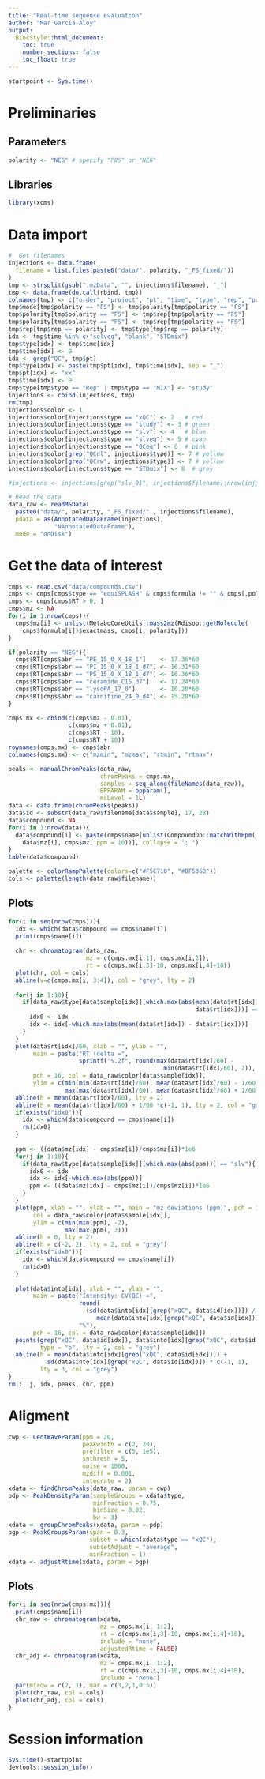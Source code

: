 ```yaml
---
title: "Real-time sequence evaluation"
author: "Mar Garcia-Aloy"
output: 
  BiocStyle::html_document:
    toc: true
    number_sections: false
    toc_float: true
---
```


```r
startpoint <- Sys.time()
```


# Preliminaries

## Parameters

```r
polarity <- "NEG" # specify "POS" or "NEG"
```


## Libraries

```r
library(xcms)
```

# Data import

```r
#  Get filenames
injections <- data.frame(
  filename = list.files(paste0("data/", polarity, "_FS_fixed/"))
)
tmp <- strsplit(gsub(".mzData", "", injections$filename), "_")
tmp <- data.frame(do.call(rbind, tmp))
colnames(tmp) <- c("order", "project", "pt", "time", "type", "rep", "polarity", "mode")
tmp$mode[tmp$polarity == "FS"] <- tmp$polarity[tmp$polarity == "FS"] 
tmp$polarity[tmp$polarity == "FS"] <- tmp$rep[tmp$polarity == "FS"] 
tmp$polarity[tmp$polarity == "FS"] <- tmp$rep[tmp$polarity == "FS"] 
tmp$rep[tmp$rep == polarity] <- tmp$type[tmp$rep == polarity] 
idx <- tmp$time %in% c("solveq", "blank", "STDmix")
tmp$type[idx] <- tmp$time[idx]
tmp$time[idx] <- 0
idx <- grep("QC", tmp$pt)
tmp$type[idx] <- paste(tmp$pt[idx], tmp$time[idx], sep = "_")
tmp$pt[idx] <- "xx"
tmp$time[idx] <- 0
tmp$type[tmp$type == "Rep" | tmp$type == "MIX"] <- "study"
injections <- cbind(injections, tmp)
rm(tmp)
injections$color <- 1
injections$color[injections$type == "xQC"] <- 2   # red
injections$color[injections$type == "study"] <- 3 # green
injections$color[injections$type == "slv"] <- 4   # blue
injections$color[injections$type == "slveq"] <- 5 # cyan
injections$color[injections$type == "QCeq"] <- 6  # pink
injections$color[grep("QCdl", injections$type)] <- 7 # yellow
injections$color[grep("QCrw", injections$type)] <- 7 # yellow
injections$color[injections$type == "STDmix"] <- 8  # grey

#injections <- injections[grep("slv_01", injections$filename):nrow(injections),]

# Read the data
data_raw <- readMSData(
  paste0("data/", polarity, "_FS_fixed/" , injections$filename),
  pdata = as(AnnotatedDataFrame(injections),
             "NAnnotatedDataFrame"), 
  mode = "onDisk")
```


# Get the data of interest

```r
cmps <- read.csv("data/compounds.csv")
cmps <- cmps[cmps$type == "equiSPLASH" & cmps$formula != "" & cmps[,polarity] != "",]
cmps <- cmps[cmps$RT > 0, ]
cmps$mz <- NA
for(i in 1:nrow(cmps)){
  cmps$mz[i] <- unlist(MetaboCoreUtils::mass2mz(Rdisop::getMolecule(
    cmps$formula[i])$exactmass, cmps[i, polarity]))
}

if(polarity == "NEG"){
  cmps$RT[cmps$abr == "PE_15_0_X_18_1"]    <- 17.36*60
  cmps$RT[cmps$abr == "PI_15_0_X_18_1_d7"] <- 16.31*60
  cmps$RT[cmps$abr == "PS_15_0_X_18_1_d7"] <- 16.36*60
  cmps$RT[cmps$abr == "ceramide_C15_d7"]   <- 17.24*60
  cmps$RT[cmps$abr == "lysoPA_17_0"]       <- 10.20*60
  cmps$RT[cmps$abr == "carnitine_24_0_d4"] <- 15.20*60
}

cmps.mx <- cbind(c(cmps$mz - 0.01), 
                 c(cmps$mz + 0.01), 
                 c(cmps$RT - 10), 
                 c(cmps$RT + 10))
rownames(cmps.mx) <- cmps$abr
colnames(cmps.mx) <- c("mzmin", "mzmax", "rtmin", "rtmax")

peaks <- manualChromPeaks(data_raw,
                          chromPeaks = cmps.mx,
                          samples = seq_along(fileNames(data_raw)),
                          BPPARAM = bpparam(),
                          msLevel = 1L)
data <- data.frame(chromPeaks(peaks))
data$id <- substr(data_raw$filename[data$sample], 17, 28)
data$compound <- NA
for(i in 1:nrow(data)){
  data$compound[i] <- paste(cmps$name[unlist(CompoundDb::matchWithPpm(
    data$mz[i], cmps$mz, ppm = 10))], collapse = "; ")
}
table(data$compound)

palette <- colorRampPalette(colors=c("#F5C710", "#DF536B"))
cols <- palette(length(data_raw$filename))
```

## Plots

```r
for(i in seq(nrow(cmps))){
  idx <- which(data$compound == cmps$name[i])
  print(cmps$name[i])
  
  chr <- chromatogram(data_raw, 
                      mz = c(cmps.mx[i,1], cmps.mx[i,2]), 
                      rt = c(cmps.mx[i,3]-10, cmps.mx[i,4]+10))
  plot(chr, col = cols)
  abline(v=c(cmps.mx[i, 3:4]), col = "grey", lty = 2)
  
  for(j in 1:10){
    if(data_raw$type[data$sample[idx]][which.max(abs(mean(data$rt[idx]) - 
                                                     data$rt[idx]))] == "slv"){
      idx0 <- idx
      idx <- idx[-which.max(abs(mean(data$rt[idx]) - data$rt[idx]))]
    }
  }
  plot(data$rt[idx]/60, xlab = "", ylab = "", 
       main = paste("RT (delta =", 
                    sprintf("%.2f", round(max(data$rt[idx]/60) - 
                                            min(data$rt[idx]/60), 2)), "min)"), 
       pch = 16, col = data_raw$color[data$sample[idx]],
       ylim = c(min(min(data$rt[idx]/60), mean(data$rt[idx]/60) - 1/60),
                max(max(data$rt[idx]/60), mean(data$rt[idx]/60) + 1/60)))
  abline(h = mean(data$rt[idx]/60), lty = 2)
  abline(h = mean(data$rt[idx]/60) + 1/60 *c(-1, 1), lty = 2, col = "grey")
  if(exists("idx0")){
    idx <- which(data$compound == cmps$name[i])
    rm(idx0)
  }
  
  ppm <- ((data$mz[idx] - cmps$mz[i])/cmps$mz[i])*1e6
  for(j in 1:10){
    if(data_raw$type[data$sample[idx]][which.max(abs(ppm))] == "slv"){
      idx0 <- idx
      idx <- idx[-which.max(abs(ppm))]
      ppm <- ((data$mz[idx] - cmps$mz[i])/cmps$mz[i])*1e6
    }
  }
  plot(ppm, xlab = "", ylab = "", main = "mz deviations (ppm)", pch = 16, 
       col = data_raw$color[data$sample[idx]],
       ylim = c(min(min(ppm), -2), 
                max(max(ppm), 2)))
  abline(h = 0, lty = 2)
  abline(h = c(-2, 2), lty = 2, col = "grey")
  if(exists("idx0")){
    idx <- which(data$compound == cmps$name[i])
    rm(idx0)
  }
  
  plot(data$into[idx], xlab = "", ylab = "", 
       main = paste("Intensity: CV(QC) =", 
                    round(
                      (sd(data$into[idx][grep("xQC", data$id[idx])]) / 
                         mean(data$into[idx][grep("xQC", data$id[idx])]))*100), 
                    "%"),
       pch = 16, col = data_raw$color[data$sample[idx]])
  points(grep("xQC", data$id[idx]), data$into[idx][grep("xQC", data$id[idx])], 
         type = "b", lty = 2, col = "grey")
  abline(h = mean(data$into[idx][grep("xQC", data$id[idx])]) + 
           sd(data$into[idx][grep("xQC", data$id[idx])]) * c(-1, 1), 
         lty = 3, col = "grey")
}
rm(i, j, idx, peaks, chr, ppm)
```


# Aligment

```r
cwp <- CentWaveParam(ppm = 20,
                     peakwidth = c(2, 20),
                     prefilter = c(5, 1e5),
                     snthresh = 5,
                     noise = 1000,
                     mzdiff = 0.001,
                     integrate = 2)
xdata <- findChromPeaks(data_raw, param = cwp)
pdp <- PeakDensityParam(sampleGroups = xdata$type,
                        minFraction = 0.75,
                        binSize = 0.02,
                        bw = 3)
xdata <- groupChromPeaks(xdata, param = pdp)
pgp <- PeakGroupsParam(span = 0.3,
                       subset = which(xdata$type == "xQC"),
                       subsetAdjust = "average",
                       minFraction = 1)
xdata <- adjustRtime(xdata, param = pgp)
```

## Plots

```r
for(i in seq(nrow(cmps.mx))){
  print(cmps$name[i])
  chr_raw <- chromatogram(xdata, 
                          mz = cmps.mx[i, 1:2], 
                          rt = c(cmps.mx[i,3]-10, cmps.mx[i,4]+10),
                          include = "none",
                          adjustedRtime = FALSE)
  chr_adj <- chromatogram(xdata, 
                          mz = cmps.mx[i, 1:2], 
                          rt = c(cmps.mx[i,3]-10, cmps.mx[i,4]+10),
                          include = "none")
  par(mfrow = c(2, 1), mar = c(3,2,1,0.5))
  plot(chr_raw, col = cols)
  plot(chr_adj, col = cols)
}
```



# Session information

```r
Sys.time()-startpoint
devtools::session_info()
```